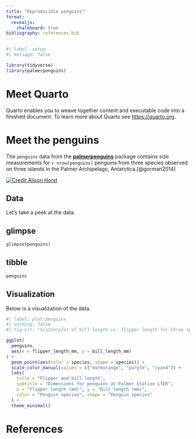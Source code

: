 ```yaml
---
title: "Reproducible penguins"
format: 
  revealjs:
    chalkboard: true
bibliography: references.bib
---
```


```r
#| label: setup
#| message: false

library(tidyverse)
library(palmerpenguins)
```

# Meet Quarto

Quarto enables you to weave together content and executable code into a finished document.
To learn more about Quarto see <https://quarto.org>.

# Meet the penguins

The `penguins` data from the [**palmerpenguins**](https://allisonhorst.github.io/palmerpenguins "palmerpenguins R package") package contains size measurements for `r nrow(penguins)` penguins from three species observed on three islands in the Palmer Archipelago, Antarctica.[@gorman2014]

[![Credit Alison Horst](images/penguins.png){fig-alt="Add my alt text here"}](www.google.com)

## Data

Let's take a peek at the data.

::: panel-tabset
## glimpse

```r
glimpse(penguins)
```

## tibble

```r
penguins
```
:::

## Visualization

Below is a visualization of the data.

```r
#| label: plot-penguins
#| warning: false
#| fig-alt: "Scatterplot of bill length vs. flipper length for three species of penguins. The relationship is positive and moderately strong. The three species are identified on the plot with points with different colors and shapes, revealing three clusters."

ggplot(
  penguins,
  aes(x = flipper_length_mm, y = bill_length_mm)
) +
  geom_point(aes(color = species, shape = species)) +
  scale_color_manual(values = c("darkorange", "purple", "cyan4")) +
  labs(
    title = "Flipper and bill length",
    subtitle = "Dimensions for penguins at Palmer Station LTER",
    x = "Flipper length (mm)", y = "Bill length (mm)",
    color = "Penguin species", shape = "Penguin species"
  ) +
  theme_minimal()
```

# References
